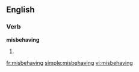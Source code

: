 ==English==

===Verb===
'''misbehaving'''

# {{present participle of|[[misbehave]]}}

[[fr:misbehaving]]
[[simple:misbehaving]]
[[vi:misbehaving]]